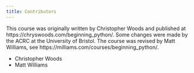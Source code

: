 ```yaml
---
title: Contributors
---
```


This course was originally written by Christopher Woods and published at https://chryswoods.com/beginning_python/. Some changes were made by the ACRC at the University of Bristol. The course was revised by Matt Williams, see https://milliams.com/courses/beginning_python/.

* Christopher Woods
* Matt Williams